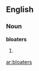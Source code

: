 ==English==

===Noun===
'''bloaters'''

# {{plural of|bloater}}

{{anagrams:en/abelorst}}
[[ar:bloaters]]